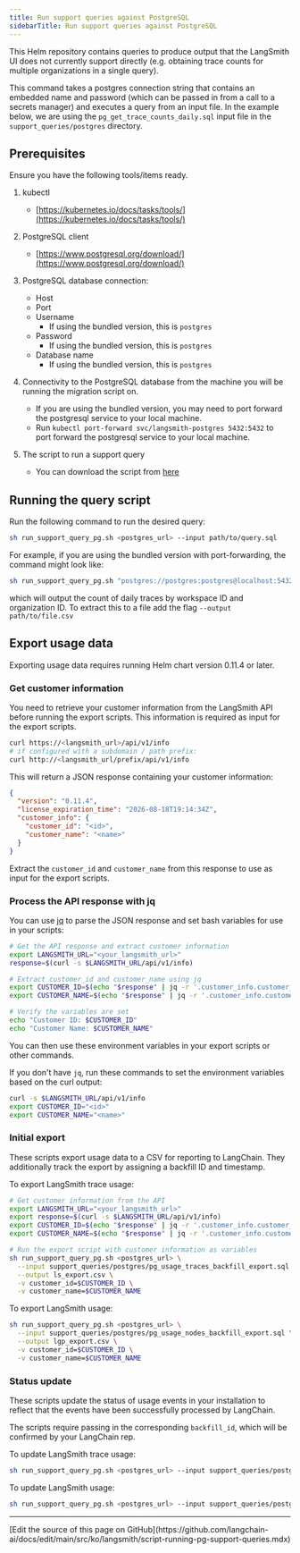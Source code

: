 ```yaml
---
title: Run support queries against PostgreSQL
sidebarTitle: Run support queries against PostgreSQL
---
```


This Helm repository contains queries to produce output that the LangSmith UI does not currently support directly (e.g. obtaining trace counts for multiple organizations in a single query).

This command takes a postgres connection string that contains an embedded name and password (which can be passed in from a call to a secrets manager) and executes a query from an input file. In the example below, we are using the `pg_get_trace_counts_daily.sql` input file in the `support_queries/postgres` directory.

## Prerequisites

Ensure you have the following tools/items ready.

1. kubectl

   * [https://kubernetes.io/docs/tasks/tools/](https://kubernetes.io/docs/tasks/tools/)

2. PostgreSQL client

   * [https://www.postgresql.org/download/](https://www.postgresql.org/download/)

3. PostgreSQL database connection:

   * Host
   * Port
   * Username
     * If using the bundled version, this is `postgres`
   * Password
     * If using the bundled version, this is `postgres`
   * Database name
     * If using the bundled version, this is `postgres`

4. Connectivity to the PostgreSQL database from the machine you will be running the migration script on.

   * If you are using the bundled version, you may need to port forward the postgresql service to your local machine.
   * Run `kubectl port-forward svc/langsmith-postgres 5432:5432` to port forward the postgresql service to your local machine.

5. The script to run a support query

   * You can download the script from [here](https://github.com/langchain-ai/helm/blob/main/charts/langsmith/scripts/run_support_query_pg.sh)

## Running the query script

Run the following command to run the desired query:

```bash
sh run_support_query_pg.sh <postgres_url> --input path/to/query.sql
```

For example, if you are using the bundled version with port-forwarding, the command might look like:

```bash
sh run_support_query_pg.sh "postgres://postgres:postgres@localhost:5432/postgres" --input support_queries/pg_get_trace_counts_daily.sql
```

which will output the count of daily traces by workspace ID and organization ID. To extract this to a file add the flag `--output path/to/file.csv`

## Export usage data

<Note>
Exporting usage data requires running Helm chart version 0.11.4 or later.
</Note>

### Get customer information

You need to retrieve your customer information from the LangSmith API before running the export scripts. This information is required as input for the export scripts.

```bash
curl https://<langsmith_url>/api/v1/info
# if configured with a subdomain / path prefix:
curl http://<langsmith_url/prefix/api/v1/info
```

This will return a JSON response containing your customer information:

```json
{
  "version": "0.11.4",
  "license_expiration_time": "2026-08-18T19:14:34Z",
  "customer_info": {
    "customer_id": "<id>",
    "customer_name": "<name>"
  }
}
```

Extract the `customer_id` and `customer_name` from this response to use as input for the export scripts.

### Process the API response with jq

You can use [jq](https://jqlang.org/download) to parse the JSON response and set bash variables for use in your scripts:

```bash
# Get the API response and extract customer information
export LANGSMITH_URL="<your_langsmith_url>"
response=$(curl -s $LANGSMITH_URL/api/v1/info)

# Extract customer_id and customer_name using jq
export CUSTOMER_ID=$(echo "$response" | jq -r '.customer_info.customer_id')
export CUSTOMER_NAME=$(echo "$response" | jq -r '.customer_info.customer_name')

# Verify the variables are set
echo "Customer ID: $CUSTOMER_ID"
echo "Customer Name: $CUSTOMER_NAME"
```

You can then use these environment variables in your export scripts or other commands.

If you don't have `jq`, run these commands to set the environment variables based on the curl output:

```bash
curl -s $LANGSMITH_URL/api/v1/info
export CUSTOMER_ID="<id>"
export CUSTOMER_NAME="<name>"
```

### Initial export

These scripts export usage data to a CSV for reporting to LangChain. They additionally track the export by assigning a backfill ID and timestamp.

To export LangSmith trace usage:

```bash
# Get customer information from the API
export LANGSMITH_URL="<your_langsmith_url>"
export response=$(curl -s $LANGSMITH_URL/api/v1/info)
export CUSTOMER_ID=$(echo "$response" | jq -r '.customer_info.customer_id') && echo "Customer ID: $CUSTOMER_ID"
export CUSTOMER_NAME=$(echo "$response" | jq -r '.customer_info.customer_name') && echo "Customer name: $CUSTOMER_NAME"

# Run the export script with customer information as variables
sh run_support_query_pg.sh <postgres_url> \
  --input support_queries/postgres/pg_usage_traces_backfill_export.sql \
  --output ls_export.csv \
  -v customer_id=$CUSTOMER_ID \
  -v customer_name=$CUSTOMER_NAME
```

To export LangSmith usage:

```bash
sh run_support_query_pg.sh <postgres_url> \
  --input support_queries/postgres/pg_usage_nodes_backfill_export.sql \
  --output lgp_export.csv \
  -v customer_id=$CUSTOMER_ID \
  -v customer_name=$CUSTOMER_NAME
```

### Status update

These scripts update the status of usage events in your installation to reflect that the events have been successfully processed by LangChain.

The scripts require passing in the corresponding `backfill_id`, which will be confirmed by your LangChain rep.

To update LangSmith trace usage:

```bash
sh run_support_query_pg.sh <postgres_url> --input support_queries/postgres/pg_usage_traces_backfill_update.sql --output export.csv -v backfill_id=<backfill_id>
```

To update LangSmith usage:

```bash
sh run_support_query_pg.sh <postgres_url> --input support_queries/postgres/pg_usage_nodes_backfill_update.sql --output export.csv -v backfill_id=<backfill_id>
```

---

<Callout icon="pen-to-square" iconType="regular">
  [Edit the source of this page on GitHub](https://github.com/langchain-ai/docs/edit/main/src/ko/langsmith/script-running-pg-support-queries.mdx)
</Callout>
